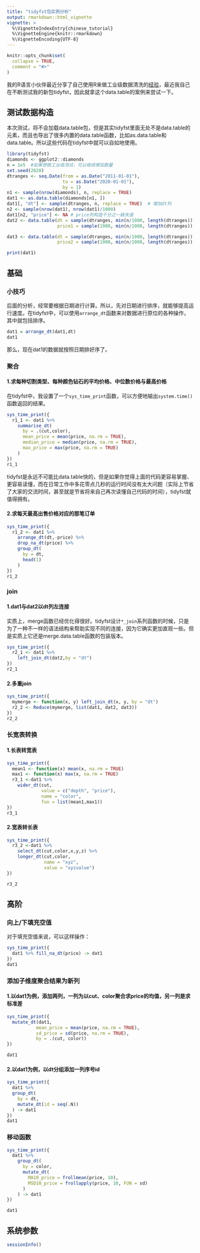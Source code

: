 ---
title: "tidyfst包实例分析"
output: rmarkdown::html_vignette
vignette: >
  %\VignetteIndexEntry{chinese_tutorial}
  %\VignetteEngine{knitr::rmarkdown}
  %\VignetteEncoding{UTF-8}
---

```{r, include = FALSE}
knitr::opts_chunk$set(
  collapse = TRUE,
  comment = "#>"
)
```


我的R语言小伙伴最近分享了自己使用R来做工业级数据清洗的[经验](https://mp.weixin.qq.com/s/NVlCPss32j6Ohdrc9Edx-A)，最近我自己在不断测试我的新包tidyfst，因此就拿这个data.table的案例来尝试一下。

## 测试数据构造
  本次测试，将不会加载data.table包，但是其实tidyfst里面无处不是data.table的元素，而且也导出了很多内置的data.table函数，比如as.data.table和data.table。所以这些代码在tidyfst中就可以自如地使用。
```{r}
library(tidyfst)
diamonds <- ggplot2::diamonds
n = 1e5  #如果想做工业级测试，可以继续增加数量
set.seed(2020)
dtranges <- seq.Date(from = as.Date("2011-01-01"),
                     to = as.Date("2020-01-01"),
                     by = 1)
n1 <- sample(nrow(diamonds), n, replace = TRUE)
dat1 <- as.data.table(diamonds[n1, ])
dat1[, "dt"] <- sample(dtranges, n, replace = TRUE)  # 增加dt列
n2 <- sample(nrow(dat1), nrow(dat1)/1000)
dat1[n2, "price"] <- NA # price列构造千分之一缺失值
dat2 <- data.table(dt = sample(dtranges, min(n/1000, length(dtranges))),
                   price1 = sample(1000, min(n/1000, length(dtranges)), replace = TRUE))

dat3 <- data.table(dt = sample(dtranges, min(n/1000, length(dtranges))),
                   price2 = sample(1000, min(n/1000, length(dtranges)), replace = TRUE))

print(dat1)
```

## 基础
### 小技巧
后面的分析，经常要根据日期进行计算。所以，先对日期进行排序，就能够提高运行速度。在tidyfst中，可以使用`arrange_dt`函数来对数据进行原位的各种操作，其中就包括排序。
```{r}
dat1 = arrange_dt(dat1,dt)
dat1
```
那么，现在dat1的数据就按照日期排好序了。

### 聚合
#### 1.求每种切割类型、每种颜色钻石的平均价格、中位数价格与最高价格
在tidyfst中，我设置了一个`sys_time_print`函数，可以方便地输出`system.time()`函数返回的结果。
```{r}
sys_time_print({
  r1_1 <- dat1 %>% 
    summarise_dt(
      by = .(cut,color),
      mean_price = mean(price, na.rm = TRUE),
      median_price = median(price, na.rm = TRUE),
      max_price = max(price, na.rm = TRUE)
    )
})
r1_1
```

tidyfst是永远不可能比data.table快的，但是如果你觉得上面的代码更容易掌握、更容易读懂，而在日常工作中多花零点几秒的运行时间没有太大问题（实际上节省了大家的交流时间，甚至就是节省将来自己再次读懂自己代码的时间），tidyfst就值得拥有。

#### 2.求每天最高出售价格对应的那笔订单

```{r}
sys_time_print({
  r1_2 <- dat1 %>% 
    arrange_dt(dt,-price) %>% 
    drop_na_dt(price) %>% 
    group_dt(
      by = dt,
      head(1)
    )
})
r1_2
```
### join
#### 1.dat1与dat2以dt列左连接
实质上，merge函数已经优化得很好。tidyfst设计`*_join`系列函数的时候，只是为了一种不一样的语法结构来帮助实现不同的连接，因为它确实更加直观一些。但是实质上它还是merge.data.table函数的包装版本。
```{r}
sys_time_print({
  r2_1 <- dat1 %>% 
    left_join_dt(dat2,by = "dt")
})
r2_1
```
#### 2.多重join
  
```{r}
sys_time_print({
  mymerge <- function(x, y) left_join_dt(x, y, by = "dt")
  r2_2 <- Reduce(mymerge, list(dat1, dat2, dat3))
})
r2_2
```
### 长宽表转换
#### 1.长表转宽表

```{r}
sys_time_print({
  mean1 <- function(x) mean(x, na.rm = TRUE)
  max1 <- function(x) max(x, na.rm = TRUE)
  r3_1 <-dat1 %>% 
    wider_dt(cut,
             value = c("depth", "price"),
             name = "color",
             fun = list(mean1,max1))
})
r3_1
```

#### 2.宽表转长表

```{r}
sys_time_print({
  r3_2 <-dat1 %>% 
    select_dt(cut,color,x,y,z) %>% 
    longer_dt(cut,color,
              name = "xyz",
              value = "xyzvalue")
})

r3_2 
```

## 高阶
### 向上/下填充空值
对于填充空值来说，可以这样操作：
```{r}
sys_time_print({
  dat1 %>% fill_na_dt(price) -> dat1
})
dat1

```


### 添加子维度聚合结果为新列

#### 1.以dat1为例，添加两列，一列为以cut、color聚合求price的均值，另一列是求标准差

```{r}

sys_time_print({
  mutate_dt(dat1,
           mean_price = mean(price, na.rm = TRUE),
           sd_price = sd(price, na.rm = TRUE),
           by = .(cut, color))
})

dat1
```

#### 2.以dat1为例，以dt分组添加一列序号id
```{r}

sys_time_print({
  dat1 %>% 
  group_dt(
    by = dt,
    mutate_dt(id = seq(.N))
  ) -> dat1
})
dat1
```

### 移动函数

```{r}

sys_time_print({
  dat1 %>% 
    group_dt(
      by = color,
      mutate_dt(
        MA10_price = frollmean(price, 10),
        MSD10_price = frollapply(price, 10, FUN = sd)
      )
    ) -> dat1
})

dat1
```


## 系统参数
```{r}
sessionInfo()
```

